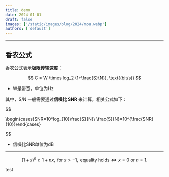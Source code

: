 ```yaml
---
title: demo
date: 2024-01-01
draft: false
images: ['/static/images/blog/2024/mou.webp']
authors: ['default']
---
```


---

## 香农公式

香农公式表示**极限传输速度**：

$$
C = W \times log_2 (1+\frac{S}{N}), \text{(bit/s)}
$$

- W是带宽，单位为Hz

其中，S/N 一般需要通过**信噪比 SNR** 来计算，相关公式如下：

$$

\begin{cases}SNR=10*log_{10}\frac{S}{N}\\
\frac{S}{N}=10^{\frac{SNR}{10}}\end{cases}


$$

- 信噪比SNR单位为dB

---

$$
(1+x)^n \ge 1+nx, \text{ for } x > -1, \text{ equality holds} \iff x = 0 \text{ or } n=1.
$$

test
